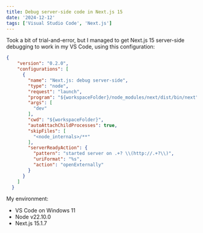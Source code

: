```yaml
---
title: Debug server-side code in Next.js 15
date: '2024-12-12'
tags: ['Visual Studio Code', 'Next.js']
---
```


Took a bit of trial-and-error, but I managed to get Next.js 15 server-side debugging to work in my VS Code, using this configuration:

```ts:.vscode/launch.json
{
    "version": "0.2.0",
    "configurations": [
      {
        "name": "Next.js: debug server-side",
        "type": "node",
        "request": "launch",
        "program": "${workspaceFolder}/node_modules/next/dist/bin/next",
        "args": [
          "dev"
        ],
        "cwd": "${workspaceFolder}",
        "autoAttachChildProcesses": true,
        "skipFiles": [
          "<node_internals>/**"
        ],
        "serverReadyAction": {
          "pattern": "started server on .+? \\(http://.+?\\)",
          "uriFormat": "%s",
          "action": "openExternally"
        }
      }
    ]
  }
```

My environment:

- VS Code on Windows 11
- Node v22.10.0
- Next.js 15.1.7
